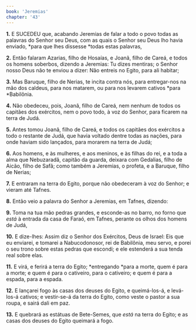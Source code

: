 ```yaml
---
book: 'Jeremias'
chapter: '43'
---
```


**1.** E SUCEDEU que, acabando Jeremias de falar a todo o povo todas as palavras do Senhor seu Deus, com as quais o Senhor seu Deus lho havia enviado, *para que lhes dissesse *todas estas palavras,

**2.** Então falaram Azarias, filho de Hosaías, e Joanã, filho de Careá, e todos os homens soberbos, dizendo a Jeremias: Tu dizes mentiras; o Senhor nosso Deus não te enviou a dizer: Não entreis no Egito, para ali habitar;

**3.** Mas Baruque, filho de Nerias, te incita contra nós, para entregar-nos na mão dos caldeus, para nos matarem, ou para nos levarem cativos *para *Babilônia.

**4.** Não obedeceu, pois, Joanã, filho de Careá, nem nenhum de todos os capitães dos exércitos, nem o povo todo, à voz do Senhor, para ficarem na terra de Judá.

**5.** Antes tomou Joanã, filho de Careá, e todos os capitães dos exércitos a todo o restante de Judá, que havia voltado dentre todas as nações, para onde haviam sido lançados, para morarem na terra de Judá;

**6.** Aos homens, e às mulheres, e aos meninos, e às filhas do rei, e a toda a alma que Nebuzaradã, capitão da guarda, deixara com Gedalias, filho de Aicão, filho de Safã; como também a Jeremias, o profeta, e a Baruque, filho de Nerias;

**7.** E entraram na terra do Egito, porque não obedeceram à voz do Senhor; e vieram até Tafnes.

**8.** Então veio a palavra do Senhor a Jeremias, em Tafnes, dizendo:

**9.** Toma na tua mão pedras grandes, e esconde-as no barro, no forno que *está* à entrada da casa de Faraó, em Tafnes, perante os olhos dos homens de Judá,

**10.** E dize-lhes: Assim diz o Senhor dos Exércitos, Deus de Israel: Eis que eu enviarei, e tomarei a Nabucodonosor, rei de Babilônia, meu servo, e porei o seu trono sobre estas pedras que escondi; e ele estenderá a sua tenda real sobre elas.

**11.** E virá, e ferirá a terra do Egito; *entregando *para a morte, quem é para a morte; e quem é para o cativeiro, para o cativeiro; e quem é para a espada, para a espada.

**12.** E lançarei fogo às casas dos deuses do Egito, e queimá-los-á, e levá-los-á cativos; e vestir-se-á da terra do Egito, como veste o pastor a sua roupa, e sairá dali em paz.

**13.** E quebrará as estátuas de Bete-Semes, que *está* na terra do Egito; e as casas dos deuses do Egito queimará a fogo.